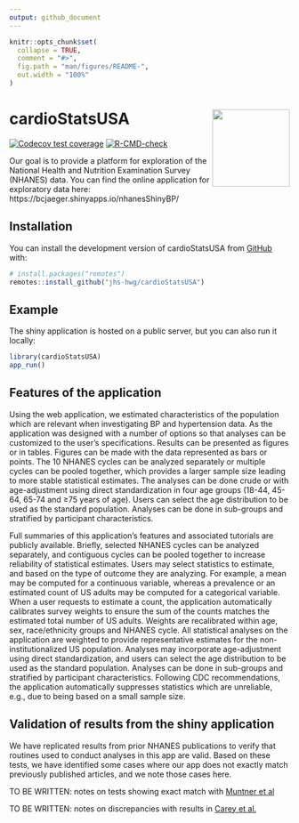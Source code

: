 ```yaml
---
output: github_document
---
```


<!-- README.md is generated from README.Rmd. Please edit that file -->

```r
knitr::opts_chunk$set(
  collapse = TRUE,
  comment = "#>",
  fig.path = "man/figures/README-",
  out.width = "100%"
)
```

# cardioStatsUSA <a href="https://jhs-hwg.github.io/cardioStatsUSA/"><img src="man/figures/logo.png" align="right" height="139" /></a>


<!-- badges: start -->
[![Codecov test coverage](https://codecov.io/gh/jhs-hwg/cardioStatsUSA/branch/main/graph/badge.svg)](https://app.codecov.io/gh/jhs-hwg/cardioStatsUSA?branch=main)
[![R-CMD-check](https://github.com/jhs-hwg/cardioStatsUSA/actions/workflows/R-CMD-check.yaml/badge.svg)](https://github.com/jhs-hwg/cardioStatsUSA/actions/workflows/R-CMD-check.yaml)
<!-- badges: end -->

Our goal is to provide a platform for exploration of the National Health and Nutrition Examination Survey (NHANES) data. You can find the online application for exploratory data here: https://bcjaeger.shinyapps.io/nhanesShinyBP/

## Installation

You can install the development version of cardioStatsUSA from [GitHub](https://github.com/) with:

``` r
# install.packages("remotes")
remotes::install_github("jhs-hwg/cardioStatsUSA")
```

## Example

The shiny application is hosted on a public server, but you can also run it locally:

```r

library(cardioStatsUSA)
app_run()

```

<!-- ## TODO list -->

<!-- - Write vignettes for tests of the app -->
<!-- - Write vignette for medication data -->
<!-- - Replication with AB's group -->
<!-- - Incorporate suppression of unreliable estimates -->
<!-- - Documentation/demos for R functions used in the app -->
<!-- - Tutorial videos -->
<!-- - Do we need to use AF weights? -->

## Features of the application

Using the web application, we estimated characteristics of the population which are relevant when investigating BP and hypertension data. As the application was designed with a number of options so that analyses can be customized to the user’s specifications. Results can be presented as figures or in tables. Figures can be made with the data represented as bars or points.  The 10 NHANES cycles can be analyzed separately or multiple cycles can be pooled together, which provides a larger sample size leading to more stable statistical estimates. The analyses can be done crude or with age-adjustment using direct standardization in four age groups (18-44, 45-64, 65-74 and ≥75 years of age).  Users can select the age distribution to be used as the standard population.  Analyses can be done in sub-groups and stratified by participant characteristics.

Full summaries of this application's features and associated tutorials are publicly available. Briefly, selected NHANES cycles can be analyzed separately, and contiguous cycles can be pooled together to increase reliability of statistical estimates. Users may select statistics to estimate, and based on the type of outcome they are analyzing. For example, a mean may be computed for a continuous variable, whereas a prevalence or an estimated count of US adults may be computed for a categorical variable. When a user requests to estimate a count, the application automatically calibrates survey weights to ensure the sum of the counts matches the estimated total number of US adults. Weights are recalibrated within age, sex, race/ethnicity groups and NHANES cycle. All statistical analyses on the application are weighted to provide representative estimates for the non-institutionalized US population. Analyses may incorporate age-adjustment using direct standardization, and users can select the age distribution to be used as the standard population. Analyses can be done in sub-groups and stratified by participant characteristics. Following CDC recommendations, the application automatically suppresses statistics which are unreliable, e.g., due to being based on a small sample size. 


## Validation of results from the shiny application

We have replicated results from prior NHANES publications to verify that routines used to conduct analyses in this app are valid. Based on these tests, we have identified some cases where our app does not exactly match previously published articles, and we note those cases here.

TO BE WRITTEN: notes on tests showing exact match with [Muntner et al](https://jamanetwork.com/journals/jama/fullarticle/2770254)

TO BE WRITTEN: notes on discrepancies with results in [Carey et al.](https://www.ahajournals.org/doi/10.1161/HYPERTENSIONAHA.118.12191) 



